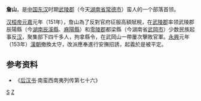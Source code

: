 '''詹山'''，是[[中国|中国]][[东汉|东汉]]时期[[武陵郡|武陵郡]]（今天[[湖南省|湖南省]][[常德市|常德市]]）蛮人的一个部落首领。

[[汉桓帝|汉桓帝]][[元嘉|元嘉]]元年（151年），詹山為了反對官府征服高額賦稅，在[[武陵郡|武陵郡]]率领武陵郡辰陽縣（今[[湖南|湖南]][[辰溪縣|辰溪縣]]、[[麻陽縣|麻陽縣]]）和[[零陵郡|零陵郡]]都梁縣（今湖南省[[武岡市|武岡市]]）少数民族起事反[[東漢|汉]]，聚集部下四千多人，拘拿縣令，在武岡山一帶屢次擊敗官軍。[[永興|永興]]元年（153年）[[漢朝|漢朝]]撤換太守，改派應奉進行安撫招誘，起義於是被平定。

==参考资料==
*《[[后汉书|后汉书]]·南蛮西南夷列传第七十六》

[[Category:詹姓|S]]
[[Category:汉朝民變領袖|Z]]